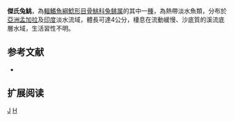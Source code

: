 {{Speciesbox 
| taxon =  Hara jerdoni
| status = LC
| status_system = IUCN3.1
| image = Erethistes jerdoni Day 102.jpg
| authority = [[Day|Day]], 1870
| synonyms = *''Erethistes jerdoni'', Day, 1870
}}
'''傑氏兔鮡'''，為[[輻鰭魚綱|輻鰭魚綱]][[鯰形目|鯰形目]][[骨鮡科|骨鮡科]][[兔𬶐属|兔𬶐属]]的其中一[[種|種]]，為熱帶淡水魚類，分布於[[亞洲|亞洲]][[孟加拉|孟加拉]]及[[印度|印度]]淡水流域，體長可達4公分，棲息在流動緩慢、沙底質的溪流底層水域，生活習性不明。

== 参考文献 ==
*{{FishBase_species|genus=Hara|species=jerdoni|year=2015|month=3}}

== 扩展阅读 ==
{{refbegin}}
{{wikispecies-inline|Hara jerdoni|傑氏兔鮡}}
{{refend}}
{{Taxonbar|from=Q5396741}}

[[Category:兔鮡屬|J]]
[[Category:1870年描述的鱼类|H]]
